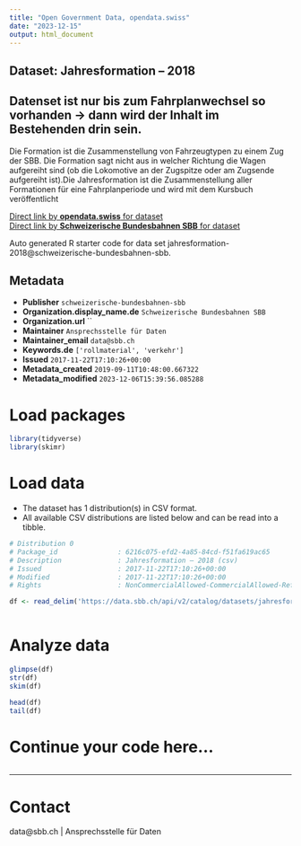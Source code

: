 ```yaml
---
title: "Open Government Data, opendata.swiss"
date: "2023-12-15"
output: html_document
---
```


## Dataset: Jahresformation – 2018

Datenset ist nur bis zum Fahrplanwechsel so vorhanden -> dann wird der Inhalt im Bestehenden drin sein.
-----------
Die Formation ist die Zusammenstellung von Fahrzeugtypen zu einem Zug der SBB. Die Formation sagt nicht aus in welcher Richtung die Wagen aufgereiht sind (ob die Lokomotive an der Zugspitze oder am Zugsende aufgereiht ist).Die Jahresformation ist die Zusammenstellung aller Formationen für eine Fahrplanperiode und wird mit dem Kursbuch veröffentlicht

[Direct link by **opendata.swiss** for dataset](https://opendata.swiss/de/dataset/jahresformation-20181)<br>
[Direct link by **Schweizerische Bundesbahnen SBB** for dataset](https://data.sbb.ch/explore/dataset/jahresformation-2018/)

Auto generated R starter code for data set jahresformation-2018@schweizerische-bundesbahnen-sbb.

## Metadata

- **Publisher** `schweizerische-bundesbahnen-sbb`
- **Organization.display_name.de** `Schweizerische Bundesbahnen SBB`
- **Organization.url** ``
- **Maintainer** `Ansprechsstelle für Daten`
- **Maintainer_email** `data@sbb.ch`
- **Keywords.de** `['rollmaterial', 'verkehr']`
- **Issued** `2017-11-22T17:10:26+00:00`
- **Metadata_created** `2019-09-11T10:48:00.667322`
- **Metadata_modified** `2023-12-06T15:39:56.085288`


# Load packages

```r

library(tidyverse)
library(skimr)

```

# Load data

-   The dataset has 1 distribution(s) in CSV format.
-   All available CSV distributions are listed below and can be read into a tibble.

```r

# Distribution 0
# Package_id               : 6216c075-efd2-4a85-84cd-f51fa619ac65
# Description              : Jahresformation – 2018 (csv)
# Issued                   : 2017-11-22T17:10:26+00:00
# Modified                 : 2017-11-22T17:10:26+00:00
# Rights                   : NonCommercialAllowed-CommercialAllowed-ReferenceRequired

df <- read_delim('https://data.sbb.ch/api/v2/catalog/datasets/jahresformation-2018/exports/csv')



```

# Analyze data

```r

glimpse(df)
str(df)
skim(df)

head(df)
tail(df)

```

# Continue your code here...

```r

```

------------------------------------------------------------------------

# Contact

data@sbb.ch | Ansprechsstelle für Daten
